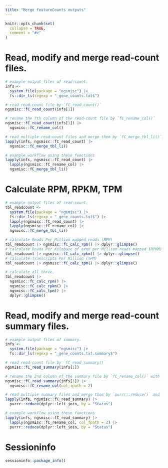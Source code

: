 ```yaml
---
title: "Merge featureCounts outputs"
---
```


```r
knitr::opts_chunk$set(
  collapse = TRUE,
  comment = "#>"
)
```

# Read, modify and merge read-count files.
```r
# example output files of read-count.
infs <-
  system.file(package = "ngsmisc") |>
  fs::dir_ls(regexp = "_gene_counts.txt$")

# read read-count file by `fC_read_count()`
ngsmisc::fC_read_count(infs[1])

# rename the 7th column of the read-count file by `fC_rename_col()`
ngsmisc::fC_read_count(infs[1]) |>
  ngsmisc::fC_rename_col()

# read multiple read-count files and merge them by `fC_merge_tbl_li()`.
lapply(infs, ngsmisc::fC_read_count) |>
  ngsmisc::fC_merge_tbl_li()

# example workflow using these functions
lapply(infs, ngsmisc::fC_read_count) |>
  lapply(ngsmisc::fC_rename_col) |>
  ngsmisc::fC_merge_tbl_li()
```

# Calculate RPM, RPKM, TPM
```r
# example output files of read-count.
tbl_readcount <-
  system.file(package = "ngsmisc") |>
  fs::dir_ls(regexp = "_gene_counts.txt$") |>
  lapply(ngsmisc::fC_read_count) |>
  lapply(ngsmisc::fC_rename_col) |>
  ngsmisc::fC_merge_tbl_li()

# calculate Reads Per Million mapped reads (RPM)
tbl_readcount |> ngsmisc::fC_calc_rpm() |> dplyr::glimpse()
# calculate Reads Per Kilobase of exon per Million reads mapped (RPKM)
tbl_readcount |> ngsmisc::fC_calc_rpkm() |> dplyr::glimpse()
# calculate Transcripts Per Million (TPM)
tbl_readcount |> ngsmisc::fC_calc_tpm() |> dplyr::glimpse()

# calculate all three.
tbl_readcount |>
  ngsmisc::fC_calc_rpm() |>
  ngsmisc::fC_calc_rpkm() |>
  ngsmisc::fC_calc_tpm() |>
  dplyr::glimpse()
```


# Read, modify and merge read-count **summary** files.
```r
# example output files of summary.
infs <-
  system.file(package = "ngsmisc") |>
  fs::dir_ls(regexp = "_gene_counts.txt.summary$")

# read read-count file by `fC_read_summary()`
ngsmisc::fC_read_summary(infs[1])

# rename the 2nd column of the summary file by `fC_rename_col()` with `col_fpath` argument.
ngsmisc::fC_read_summary(infs[1]) |>
  ngsmisc::fC_rename_col(col_fpath = 2)

# read multiple summary files and merge them by `purrr::reduce()` and `dplyr::left_join`.
lapply(infs, ngsmisc::fC_read_summary) |>
  purrr::reduce(dplyr::left_join, by = "Status")

# example workflow using these functions
lapply(infs, ngsmisc::fC_read_summary) |>
  lapply(ngsmisc::fC_rename_col, col_fpath = 2) |>
  purrr::reduce(dplyr::left_join, by = "Status")
```


# Sessioninfo
```r
sessioninfo::package_info()
```


